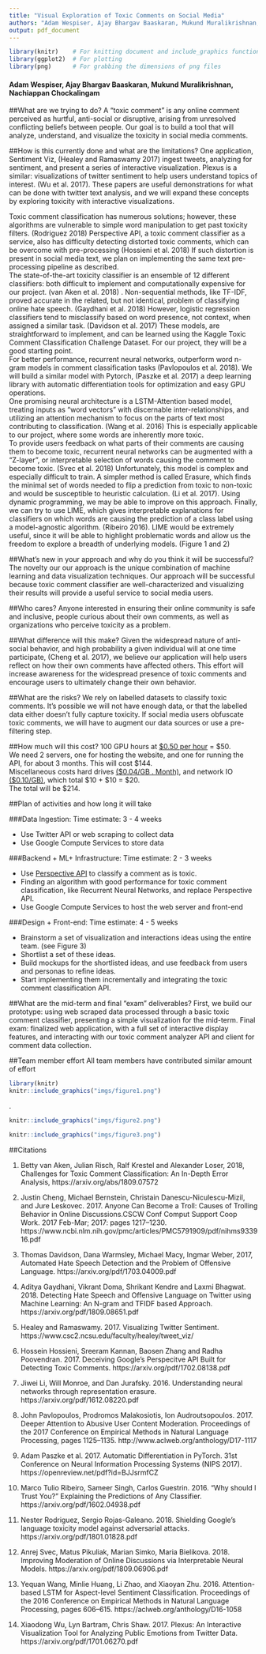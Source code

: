 ```yaml
---
title: "Visual Exploration of Toxic Comments on Social Media"
authors: "Adam Wespiser, Ajay Bhargav Baaskaran, Mukund Muralikrishnan, Nachiappan Chockalingam"
output: pdf_document
---
```


```r
library(knitr)    # For knitting document and include_graphics function
library(ggplot2)  # For plotting
library(png)      # For grabbing the dimensions of png files
```

#### Adam Wespiser, Ajay Bhargav Baaskaran, Mukund Muralikrishnan, Nachiappan Chockalingam

##What are we trying to do?
A “toxic comment” is any online comment perceived as hurtful, anti-social or disruptive, arising from unresolved conflicting beliefs between people. Our goal is to build a tool that will analyze, understand, and visualize the toxicity in social media comments.

##How is this currently done and what are the limitations?
One application, Sentiment Viz, (Healey and Ramaswamy 2017) ingest tweets, analyzing for sentiment, and present a series of interactive visualization. Plexus is a similar: visualizations of twitter sentiment to help users understand topics of interest. (Wu et al. 2017). These papers are useful demonstrations for what can be done with twitter text analysis, and we will expand these concepts by exploring toxicity with interactive visualizations.    

Toxic comment classification has numerous solutions; however, these algorithms are vulnerable to simple word manipulation to get past toxicity filters. (Rodriguez 2018) Perspective API, a toxic comment classifier as a service, also has difficulty detecting distorted toxic comments, which can be overcome with pre-processing (Hossieni et al. 2018) If such distortion is present in social media text, we plan on implementing the same text pre-processing pipeline as described.    
The state-of-the-art toxicity classifier is an ensemble of 12 different classifiers: both difficult to implement and computationally expensive for our project. (van Aken et al. 2018) . Non-sequential methods, like TF-IDF, proved accurate in the related, but not identical, problem of classifying online hate speech. (Gaydhani et al. 2018) However, logistic regression classifiers tend to misclassify based on word presence, not context, when assigned a similar task. (Davidson et al. 2017) These models, are straightforward to implement, and can be learned using the Kaggle Toxic Comment Classification Challenge Dataset. For our project, they will be a good starting point.    
For better performance, recurrent neural networks, outperform word n-gram models in comment classification tasks (Pavlopoulos et al. 2018). We will build a similar model with Pytorch, (Paszke et al. 2017) a deep learning library with automatic differentiation tools for optimization and easy GPU operations.     
One promising neural architecture is a LSTM-Attention based model, treating inputs as “word vectors” with discernable inter-relationships, and utilizing an attention mechanism to focus on the parts of text most contributing to classification. (Wang et al. 2016) This is especially applicable to our project, where some words are inherently more toxic.    
To provide users feedback on what parts of their comments are causing them to become toxic, recurrent neural networks can be augmented with a “Z-layer”, or interpretable selection of words causing the comment to become toxic. (Svec et al. 2018) Unfortunately, this model is complex and especially difficult to train. A simpler method is called Erasure, which finds the minimal set of words needed to flip a prediction from toxic to non-toxic and would be susceptible to heuristic calculation. (Li et al. 2017). Using dynamic programming, we may be able to improve on this approach. Finally, we can try to use LIME, which gives interpretable explanations for classifiers on which words are causing the prediction of a class label using a model-agnostic algorithm. (Ribeiro 2016). LIME would be extremely useful, since it will be able to highlight problematic words and allow us the freedom to explore a breadth of underlying models. (Figure 1 and 2)    

##What's new in your approach and why do you think it will be successful?
The novelty our our approach is the unique combination of machine learning and data visualization techniques. Our approach will be successful because toxic comment classifier are well-characterized and visualizing their results will provide a useful service to social media users.

##Who cares?
Anyone interested in ensuring their online community is safe and inclusive, people curious about their own comments, as well as organizations who perceive toxicity as a problem.

##What difference will this make?
Given the widespread nature of anti-social behavior, and high probability a given individual will at one time participate, (Cheng et al. 2017), we believe our application will help users reflect on how their own comments have affected others. This effort will increase awareness for the widespread presence of toxic comments and encourage users to ultimately change their own behavior.    

##What are the risks?
We rely on labelled datasets to classify toxic comments. It’s possible we will not have enough data, or that the labelled data either doesn’t fully capture toxicity.
If social media users obfuscate toxic comments, we will have to augment our data sources or use a pre-filtering step. 

##How much will this cost?
100 GPU hours at [$0.50 per hour](https://cloud.google.com/gpu/) = $50.    
We need 2 servers, one for hosting the website, and one for running the API, for about 3 months. This will cost $144.   
Miscellaneous costs hard drives [($0.04/GB . Month)](https://cloud.google.com/persistent-disk/), and network IO [ ($0.10/GB)](https://cloud.google.com/network-tiers/pricing), which total $10 + $10 = $20.   
The total will be $214.   

##Plan of activities and how long it will take


###Data Ingestion:
Time estimate: 3 - 4 weeks

* Use Twitter API or web scraping to collect data
* Use Google Compute Services to store data

###Backend + ML+ Infrastructure:
Time estimate: 2 - 3 weeks

* Use [Perspective API](https://www.perspectiveapi.com/#/) to classify a comment as is toxic. 
* Finding an algorithm with good performance for toxic comment classification, like Recurrent Neural Networks, and replace Perspective API.
* Use Google Compute Services to host the web server and front-end

###Design + Front-end:
Time estimate: 4 - 5 weeks

* Brainstorm a set of visualization and interactions ideas using the entire team. (see Figure 3) 
* Shortlist a set of these ideas.
* Build mockups for the shortlisted ideas, and use feedback from users and personas to refine ideas.
* Start implementing them incrementally and integrating the toxic comment classification API.

##What are the mid-term and final “exam” deliverables?
First, we build our prototype: using web scraped data processed through a basic toxic comment classifier, presenting a simple visualization for the mid-term.
Final exam: finalized web application, with a full set of interactive display features, and interacting with our toxic comment analyzer API and client for comment data collection. 

##Team member effort
All team members have contributed similar amount of effort


\pagebreak
  
  

```r
library(knitr)
knitr::include_graphics("imgs/figure1.png")
```


\pagebreak
. 
  

```r

knitr::include_graphics("imgs/figure2.png")

```



\pagebreak


```r
knitr::include_graphics("imgs/figure3.png")
```





\newpage

##Citations

1. Betty van Aken, Julian Risch, Ralf Krestel and Alexander Loser, 2018, Challenges for Toxic Comment Classification: An In-Depth Error Analysis, https://arxiv.org/abs/1809.07572

2. Justin Cheng, Michael Bernstein, Christain Danescu-Niculescu-Mizil, and Jure Leskovec. 2017. Anyone Can Become a Troll: Causes of Trolling Behavior in Online Discussions.CSCW Conf Comput Support Coop Work. 2017 Feb-Mar; 2017: pages 1217–1230. https://www.ncbi.nlm.nih.gov/pmc/articles/PMC5791909/pdf/nihms933916.pdf

3. Thomas Davidson, Dana Warmsley, Michael Macy, Ingmar Weber, 2017, Automated Hate Speech Detection and the Problem of Offensive Language. https://arxiv.org/pdf/1703.04009.pdf

4. Aditya Gaydhani, Vikrant Doma, Shrikant Kendre and Laxmi Bhagwat. 2018. Detecting Hate Speech and Offensive Language on Twitter using Machine Learning: An N-gram and
TFIDF based Approach. https://arxiv.org/pdf/1809.08651.pdf

5. Healey and Ramaswamy. 2017. Visualizing Twitter Sentiment. https://www.csc2.ncsu.edu/faculty/healey/tweet_viz/

6. Hossein Hossieni, Sreeram Kannan, Baosen Zhang and Radha Poovendran. 2017. Deceiving Google’s Perspecitve API Built for Detecting Toxic Comments. https://arxiv.org/pdf/1702.08138.pdf

7. Jiwei Li, Will Monroe, and Dan Jurafsky. 2016. Understanding neural networks through representation erasure. https://arxiv.org/pdf/1612.08220.pdf

8. John Pavlopoulos, Prodromos Malakosiotis, Ion Audroutsopoulos. 2017. Deeper Attention to Abusive User Content Moderation. Proceedings of the 2017 Conference on Empirical Methods in Natural Language Processing, pages 1125–1135. http://www.aclweb.org/anthology/D17-1117

9. Adam Paszke et al. 2017. Automatic Differentiation in PyTorch. 31st Conference on Neural Information Processing Systems (NIPS 2017). https://openreview.net/pdf?id=BJJsrmfCZ

10. Marco Tulio Ribeiro, Sameer Singh, Carlos Guestrin. 2016. "Why should I Trust You?" Explaining the Predictions of Any Classifier. https://arxiv.org/pdf/1602.04938.pdf

11. Nester Rodriguez, Sergio Rojas-Galeano. 2018. Shielding Google’s language toxicity model against adversarial attacks. https://arxiv.org/pdf/1801.01828.pdf

12. Anrej Svec, Matus Pikuliak, Marian Simko, Maria Bielikova. 2018. Improving Moderation of Online Discussions via Interpretable Neural Models. https://arxiv.org/pdf/1809.06906.pdf

13. Yequan Wang, Minlie Huang, Li Zhao, and Xiaoyan Zhu. 2016. Attention-based LSTM for Aspect-level Sentiment Classification. Proceedings of the 2016 Conference on Empirical Methods in Natural Language Processing, pages 606–615. https://aclweb.org/anthology/D16-1058

14. Xiaodong Wu, Lyn Bartram, Chris Shaw. 2017. Plexus: An Interactive Visualization Tool for Analyzing Public Emotions from Twitter Data. https://arxiv.org/pdf/1701.06270.pdf
